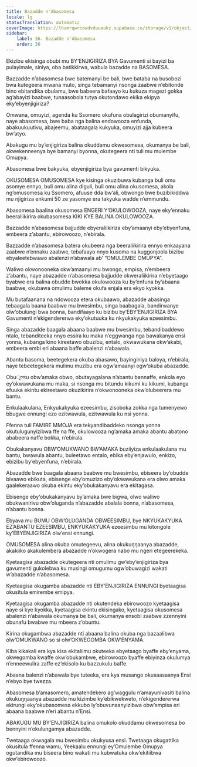 ```yaml
---
title: Bazadde n'Abasomesa
locale: lg
statusTranslation: automatic
coverImage: https://lhvmrqwrcowdvduuaukz.supabase.co/storage/v1/object/public/strapi-uploads/small_cover-educacion-fundamental.webp-2d51a7828a2b1309555be27f7e2a61a0.webp
sidebar:
    label: 36. Bazadde n'Abasomesa
    order: 36
---
```

Ekizibu ekisinga obubi mu BY’ENJIGIRIZA BYA Gavumenti si bayizi ba pulayimale, siniya, oba batikkirwa, wabula bazadde na BASOMESA.

Bazzadde n’abasomesa bwe batemanyi be bali, bwe bataba na busobozi bwa kutegeera mwana muto, singa tebamanyi nsonga zaabwe n’ebitonde bino ebitandika obulamu, bwe babeera bafaayo ku kukuza magezi gokka ag’abayizi baabwe, tunaasobola tutya okutondawo ekika ekipya eky’ebyenjigiriza?

Omwana, omuyizi, agenda ku Ssomero okufuna obulagirizi obumanyifu, naye abasomesa, bwe baba nga balina endowooza enfunda, abakuukuutivu, abajeemu, abataagala kukyuka, omuyizi ajja kubeera bw’atyo.

Abakugu mu by’enjigiriza balina okuddamu okwesomesa, okumanya be bali, okwekenneenya bye bamanyi byonna, okutegeera nti tuli mu mulembe Omupya.

Abasomesa bwe bakyuka, ebyenjigiriza bya gavumenti bikyuka.

OKUSOMESA OMUSOMESA kye kisinga okuzibuwa kubanga buli omu asomye ennyo, buli omu alina diguli, buli omu alina okusomesa, akola ng’omusomesa ku Ssomero, afuuse dda bw’ali, obwongo bwe buzibikiddwa mu njigiriza enkumi 50 ze yasomye era takyuka wadde n’emmundu.

Abasomesa baalina okusomesa ENGERI Y’OKULOWOOZA, naye eky’ennaku beeraliikirira okubasomesa KIKI KYE BALINA OKULOWOOZA.

Bazzadde n’abasomesa bajjudde ebyeraliikiriza eby’amaanyi eby’ebyenfuna, embeera z’abantu, ebirowoozo, n’ebirala.

Bazzadde n’abasomesa batera okubeera nga beeraliikirira ennyo enkaayana zaabwe n’ennaku zaabwe, tebafaayo nnyo kusoma na kuggonjoola bizibu ebyaleetebwawo abalenzi n’abawala ab’ “OMULEMBE OMUPYA”.

Waliwo okwonooneka okw’amaanyi mu bwongo, empisa, n’embeera z’abantu, naye abazadde n’abasomesa bajjudde okweraliikirira n’ebyetaago byabwe era balina obudde bwokka okulowooza ku by’enfuna by’abaana baabwe, okubawa omulimu baleme okufa enjala era ekyo kyokka.

Mu butafaanana na ndowooza etera okubaawo, abazadde abasinga tebaagala baana baabwe mu bwesimbu, singa baabagala, bandirwanye olw’obulungi bwa bonna, bandifaayo ku bizibu by’EBY’ENJIGIRIZA BYA Gavumenti n’ekigendererwa eky’okutuuka ku nkyukakyuka ezeesimbu.

Singa abazadde baagala abaana baabwe mu bwesimbu, tebandibaddewo ntalo, tebanditeeka nnyo essira ku maka n’eggwanga nga bawakanya ensi yonna, kubanga kino kireetawo obuzibu, entalo, okwawukana okw’akabi, embeera embi eri abaana baffe abalenzi n’abawala.

Abantu basoma, beetegekera okuba abasawo, bayinginiya baloya, n’ebirala, naye tebeetegekera mulimu muzibu era ogw’amaanyi ogw’okuba abazadde.

Obuুপেংu obw’amaka obwo, obutayagalana n’abantu bannaffe, enkola eyo ey’okwawukana mu maka, si nsonga mu bitundu kikumi ku kikumi, kubanga efuuka ekintu ekireetawo okuzikirira n’okwonooneka okw’olubeerera mu bantu.

Enkulaakulana, Enkyukakyuka ezeesimbu, zisoboka zokka nga tumenyewo bbugwe ennungi ezo ezitwawula, ezitwawula ku nsi yonna.

Ffenna tuli FAMIRE MMOJA era tekyandibaddeko nsonga yonna okutulugunyizibwa ffe na ffe, okulowooza ng’amaka amaka abantu abatono ababeera naffe bokka, n’ebirala.

Obukakanyavu OBW’OMUKWANO BW’AMAKA buziiyiza enkulaakulana mu bantu, bwawula abantu, buleetawo entalo, ebika eby’enjawulo, enkizo, ebizibu by’ebyenfuna, n’ebirala.

Abazadde bwe baagala abaana baabwe mu bwesimbu, ebiseera by’obudde bivaawo ebikuta, ebisenge eby’omuzizo eby’okwawukana era olwo amaka gaalekeraawo okuba ekintu eky’obukakanyavu era ekitagasa.

Ebisenge eby’obukakanyavu by’amaka bwe bigwa, olwo waliwo obukwanirivu obw’oluganda n’abazadde abalala bonna, n’abasomesa, n’abantu bonna.

Ebyava mu BUMU OBW’OLUGANDA OBWEESIMBU, bye NKYUKAKYUKA EZ’ABANTU EZEESIMBU, ENKYUKAKYUKA ezeesimbu mu kitongole ky’EBYENJIGIRIZA olw’ensi ennungi.

OMUSOMESA alina okuba omutegeevu, alina okukuŋŋaanya abazadde, akakiiko akakulembera abazadde n’okwogera nabo mu ngeri etegeerekeka.

Kyetaagisa abazadde okutegeera nti omulimu gw’eby’enjigiriza bya gavumenti gukolebwa ku musingi omugumu ogw’obuwagizi wakati w’abazadde n’abasomesa.

Kyetaagisa okugamba abazadde nti EBY’ENJIGIRIZA ENNUNGI byetaagisa okusitula emirembe emipya.

Kyetaagisa okugamba abazadde nti okutendeka ebirowoozo kyetaagisa naye si kye kyokka, kyetaagisa ekintu ekisingako, kyetaagisa okusomesa abalenzi n’abawala okumanya be bali, okumanya ensobi zaabwe zzennyini obunafu bwabwe mu mbeera z’obuntu.

Kirina okugambwa abazadde nti abaana balina okuba nga bazaalibwa olw’OMUKWANO so si olw’OKWEGOMBA OKW’ENYAMA.

Kiba kikakali era kya kisa ekitaliimu okuteeka ebyetaago byaffe eby’enyama, okwegomba kwaffe okw’obukambwe, ebirowoozo byaffe ebiyinza okulumya n’enneewulira zaffe ez’ekisolo ku bazzukulu baffe.

Abaana balenzi n’abawala bye tuteeka, era kya musango okusaasaanya Ensi n’ebyo bye twezza.

Abasomesa b’amasomero, amatendekero ag’waggulu n’amayunivasiti balina okukuŋŋaanya abazadde mu kizimbe ky’ebikwekweto, n’ekigendererwa ekirungi eky’okubasomesa ekkubo ly’obuvunaanyizibwa obw’empisa eri abaana baabwe n’eri abantu n’Ensi.

ABAKUGU MU BY’ENJIGIRIZA balina omukolo okuddamu okwesomesa bo bennyini n’okulungamya abazadde.

Twetaaga okwagala mu bwesimbu okukyusa ensi. Twetaaga okugattika okusitula ffenna wamu, Yeekaalu ennungi ey’Omulembe Omupya ogutandika mu biseera bino wakati mu kubwatuka okw’ekitiibwa okw’ebirowoozo.

